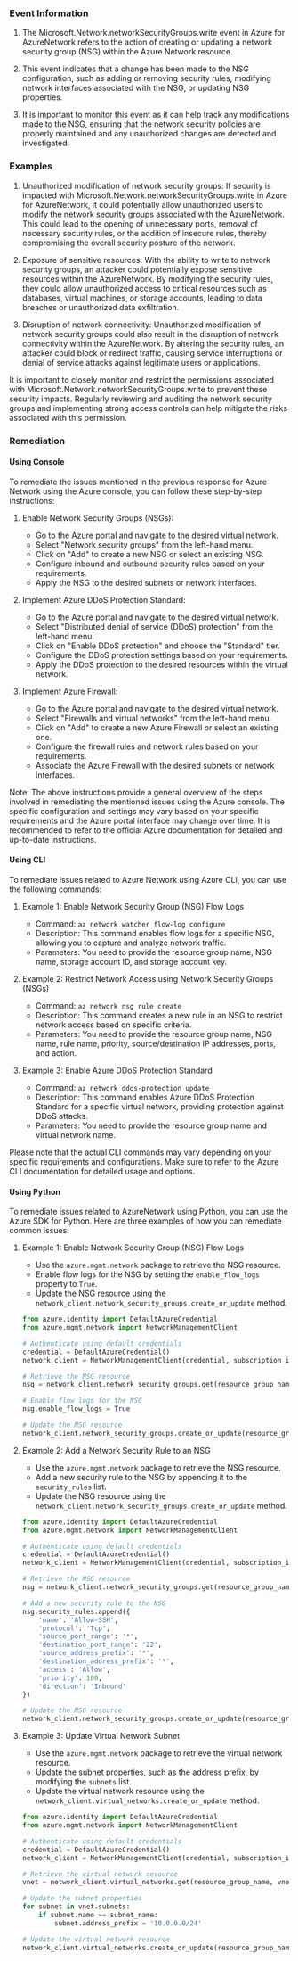 
### Event Information

1. The Microsoft.Network.networkSecurityGroups.write event in Azure for AzureNetwork refers to the action of creating or updating a network security group (NSG) within the Azure Network resource.

2. This event indicates that a change has been made to the NSG configuration, such as adding or removing security rules, modifying network interfaces associated with the NSG, or updating NSG properties.

3. It is important to monitor this event as it can help track any modifications made to the NSG, ensuring that the network security policies are properly maintained and any unauthorized changes are detected and investigated.


### Examples

1. Unauthorized modification of network security groups: If security is impacted with Microsoft.Network.networkSecurityGroups.write in Azure for AzureNetwork, it could potentially allow unauthorized users to modify the network security groups associated with the AzureNetwork. This could lead to the opening of unnecessary ports, removal of necessary security rules, or the addition of insecure rules, thereby compromising the overall security posture of the network.

2. Exposure of sensitive resources: With the ability to write to network security groups, an attacker could potentially expose sensitive resources within the AzureNetwork. By modifying the security rules, they could allow unauthorized access to critical resources such as databases, virtual machines, or storage accounts, leading to data breaches or unauthorized data exfiltration.

3. Disruption of network connectivity: Unauthorized modification of network security groups could also result in the disruption of network connectivity within the AzureNetwork. By altering the security rules, an attacker could block or redirect traffic, causing service interruptions or denial of service attacks against legitimate users or applications.

It is important to closely monitor and restrict the permissions associated with Microsoft.Network.networkSecurityGroups.write to prevent these security impacts. Regularly reviewing and auditing the network security groups and implementing strong access controls can help mitigate the risks associated with this permission.

### Remediation

#### Using Console

To remediate the issues mentioned in the previous response for Azure Network using the Azure console, you can follow these step-by-step instructions:

1. Enable Network Security Groups (NSGs):
   - Go to the Azure portal and navigate to the desired virtual network.
   - Select "Network security groups" from the left-hand menu.
   - Click on "Add" to create a new NSG or select an existing NSG.
   - Configure inbound and outbound security rules based on your requirements.
   - Apply the NSG to the desired subnets or network interfaces.

2. Implement Azure DDoS Protection Standard:
   - Go to the Azure portal and navigate to the desired virtual network.
   - Select "Distributed denial of service (DDoS) protection" from the left-hand menu.
   - Click on "Enable DDoS protection" and choose the "Standard" tier.
   - Configure the DDoS protection settings based on your requirements.
   - Apply the DDoS protection to the desired resources within the virtual network.

3. Implement Azure Firewall:
   - Go to the Azure portal and navigate to the desired virtual network.
   - Select "Firewalls and virtual networks" from the left-hand menu.
   - Click on "Add" to create a new Azure Firewall or select an existing one.
   - Configure the firewall rules and network rules based on your requirements.
   - Associate the Azure Firewall with the desired subnets or network interfaces.

Note: The above instructions provide a general overview of the steps involved in remediating the mentioned issues using the Azure console. The specific configuration and settings may vary based on your specific requirements and the Azure portal interface may change over time. It is recommended to refer to the official Azure documentation for detailed and up-to-date instructions.

#### Using CLI

To remediate issues related to Azure Network using Azure CLI, you can use the following commands:

1. Example 1: Enable Network Security Group (NSG) Flow Logs
   - Command: `az network watcher flow-log configure`
   - Description: This command enables flow logs for a specific NSG, allowing you to capture and analyze network traffic.
   - Parameters: You need to provide the resource group name, NSG name, storage account ID, and storage account key.

2. Example 2: Restrict Network Access using Network Security Groups (NSGs)
   - Command: `az network nsg rule create`
   - Description: This command creates a new rule in an NSG to restrict network access based on specific criteria.
   - Parameters: You need to provide the resource group name, NSG name, rule name, priority, source/destination IP addresses, ports, and action.

3. Example 3: Enable Azure DDoS Protection Standard
   - Command: `az network ddos-protection update`
   - Description: This command enables Azure DDoS Protection Standard for a specific virtual network, providing protection against DDoS attacks.
   - Parameters: You need to provide the resource group name and virtual network name.

Please note that the actual CLI commands may vary depending on your specific requirements and configurations. Make sure to refer to the Azure CLI documentation for detailed usage and options.

#### Using Python

To remediate issues related to AzureNetwork using Python, you can use the Azure SDK for Python. Here are three examples of how you can remediate common issues:

1. Example 1: Enable Network Security Group (NSG) Flow Logs
   - Use the `azure.mgmt.network` package to retrieve the NSG resource.
   - Enable flow logs for the NSG by setting the `enable_flow_logs` property to `True`.
   - Update the NSG resource using the `network_client.network_security_groups.create_or_update` method.

   ```python
   from azure.identity import DefaultAzureCredential
   from azure.mgmt.network import NetworkManagementClient

   # Authenticate using default credentials
   credential = DefaultAzureCredential()
   network_client = NetworkManagementClient(credential, subscription_id)

   # Retrieve the NSG resource
   nsg = network_client.network_security_groups.get(resource_group_name, nsg_name)

   # Enable flow logs for the NSG
   nsg.enable_flow_logs = True

   # Update the NSG resource
   network_client.network_security_groups.create_or_update(resource_group_name, nsg_name, nsg)
   ```

2. Example 2: Add a Network Security Rule to an NSG
   - Use the `azure.mgmt.network` package to retrieve the NSG resource.
   - Add a new security rule to the NSG by appending it to the `security_rules` list.
   - Update the NSG resource using the `network_client.network_security_groups.create_or_update` method.

   ```python
   from azure.identity import DefaultAzureCredential
   from azure.mgmt.network import NetworkManagementClient

   # Authenticate using default credentials
   credential = DefaultAzureCredential()
   network_client = NetworkManagementClient(credential, subscription_id)

   # Retrieve the NSG resource
   nsg = network_client.network_security_groups.get(resource_group_name, nsg_name)

   # Add a new security rule to the NSG
   nsg.security_rules.append({
       'name': 'Allow-SSH',
       'protocol': 'Tcp',
       'source_port_range': '*',
       'destination_port_range': '22',
       'source_address_prefix': '*',
       'destination_address_prefix': '*',
       'access': 'Allow',
       'priority': 100,
       'direction': 'Inbound'
   })

   # Update the NSG resource
   network_client.network_security_groups.create_or_update(resource_group_name, nsg_name, nsg)
   ```

3. Example 3: Update Virtual Network Subnet
   - Use the `azure.mgmt.network` package to retrieve the virtual network resource.
   - Update the subnet properties, such as the address prefix, by modifying the `subnets` list.
   - Update the virtual network resource using the `network_client.virtual_networks.create_or_update` method.

   ```python
   from azure.identity import DefaultAzureCredential
   from azure.mgmt.network import NetworkManagementClient

   # Authenticate using default credentials
   credential = DefaultAzureCredential()
   network_client = NetworkManagementClient(credential, subscription_id)

   # Retrieve the virtual network resource
   vnet = network_client.virtual_networks.get(resource_group_name, vnet_name)

   # Update the subnet properties
   for subnet in vnet.subnets:
       if subnet.name == subnet_name:
           subnet.address_prefix = '10.0.0.0/24'

   # Update the virtual network resource
   network_client.virtual_networks.create_or_update(resource_group_name, vnet_name, vnet)
   ```

